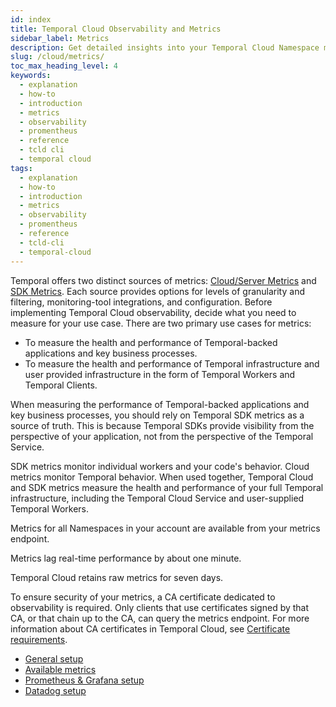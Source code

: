```yaml
---
id: index
title: Temporal Cloud Observability and Metrics
sidebar_label: Metrics
description: Get detailed insights into your Temporal Cloud Namespace metrics using your own observability tool. Access data with a CA certificate and retain raw metrics for seven days.
slug: /cloud/metrics/
toc_max_heading_level: 4
keywords:
  - explanation
  - how-to
  - introduction
  - metrics
  - observability
  - promentheus
  - reference
  - tcld cli
  - temporal cloud
tags:
  - explanation
  - how-to
  - introduction
  - metrics
  - observability
  - promentheus
  - reference
  - tcld-cli
  - temporal-cloud
---
```


Temporal offers two distinct sources of metrics: [Cloud/Server Metrics](/production-deployment/cloud/metrics/reference) and [SDK Metrics](/references/sdk-metrics).
Each source provides options for levels of granularity and filtering, monitoring-tool integrations, and configuration.
Before implementing Temporal Cloud observability, decide what you need to measure for your use case. There are two primary use cases for metrics:

- To measure the health and performance of Temporal-backed applications and key business processes.
- To measure the health and performance of Temporal infrastructure and user provided infrastructure in the form of Temporal Workers and Temporal Clients.

When measuring the performance of Temporal-backed applications and key business processes, you should rely on Temporal SDK metrics as a source of truth.
This is because Temporal SDKs provide visibility from the perspective of your application, not from the perspective of the Temporal Service.

SDK metrics monitor individual workers and your code's behavior.
Cloud metrics monitor Temporal behavior.
When used together, Temporal Cloud and SDK metrics measure the health and performance of your full Temporal infrastructure, including the Temporal Cloud Service and user-supplied Temporal Workers.

Metrics for all Namespaces in your account are available from your metrics endpoint.

Metrics lag real-time performance by about one minute.

Temporal Cloud retains raw metrics for seven days.

To ensure security of your metrics, a CA certificate dedicated to observability is required.
Only clients that use certificates signed by that CA, or that chain up to the CA, can query the metrics endpoint.
For more information about CA certificates in Temporal Cloud, see [Certificate requirements](/cloud/certificates#certificate-requirements).

- [General setup](/production-deployment/cloud/metrics/general-setup)
- [Available metrics](/production-deployment/cloud/metrics/reference)
- [Prometheus & Grafana setup](/cloud/metrics/prometheus-grafana)
- [Datadog setup](/cloud/metrics/datadog)
